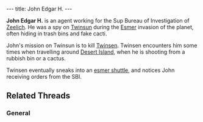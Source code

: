 ---
title: John Edgar H.
---

{{twinsunica import}}{{Infobox Enemy
 |image=John Edgar H..jpg
 |race=Sup
 |gender=Male
 |size=average
 |lba1=
 |lba2=yes
 |alignment=emperor
 |occupation=SBI Agent
 |requires=yellow
 |melee=
 |ranged=yes
 |magic=
 |explosive=
 |range=
 |speed=
 |damage=
 |rate=
 |reaction=
 |recovery=
}}

'''John Edgar H.''' is an agent working for the Sup Bureau of Investigation of [[Zeelich]]. He was a spy on [[Twinsun]] during the [[Esmer]] invasion of the planet, often hiding in trash bins and fake cacti.

John's mission on Twinsun is to kill [[Twinsen]]. Twinsen encounters him some times when travelling around [[Desert Island]], when he is shooting from a rubbish bin or a cactus.

Twinsen eventually sneaks into an [[esmer shuttle]], and notices John receiving orders from the SBI.

==Related Threads==
===General===
{{thread|id=7614|title=John Edgar H. ?}}